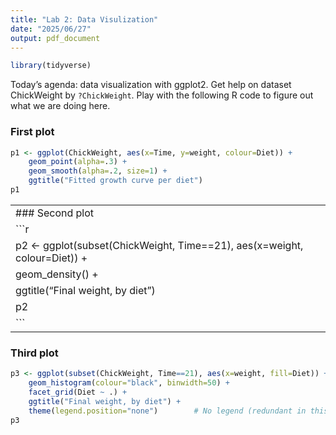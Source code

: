 ```yaml
---
title: "Lab 2: Data Visulization"
date: "2025/06/27"
output: pdf_document
---
```

```r
library(tidyverse)
```

Today's agenda: data visualization with ggplot2. Get help on dataset ChickWeight by `?ChickWeight`. Play with the following R code to figure out what we are doing here.

### First plot
```r
p1 <- ggplot(ChickWeight, aes(x=Time, y=weight, colour=Diet)) +
    geom_point(alpha=.3) +
    geom_smooth(alpha=.2, size=1) +
    ggtitle("Fitted growth curve per diet")
p1
```
----
### Second plot
```r
p2 <- ggplot(subset(ChickWeight, Time==21), aes(x=weight, colour=Diet)) +
    geom_density() +
    ggtitle("Final weight, by diet")
p2
```
----
### Third plot
```r
p3 <- ggplot(subset(ChickWeight, Time==21), aes(x=weight, fill=Diet)) +
    geom_histogram(colour="black", binwidth=50) +
    facet_grid(Diet ~ .) +
    ggtitle("Final weight, by diet") +
    theme(legend.position="none")        # No legend (redundant in this graph)
p3
```

